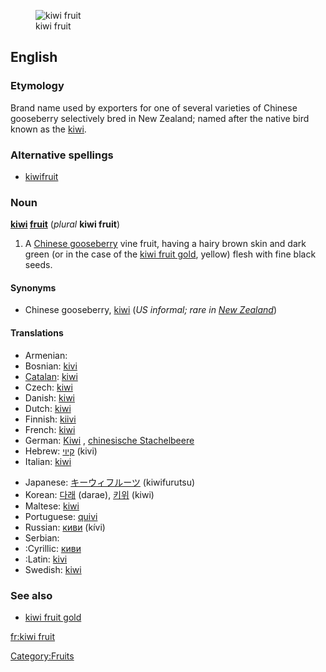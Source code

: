[[Image:Kiwi (Actinidia chinensis) 1 Luc Viatour.jpg|thumb|kiwi fruit]]
==English==

===Etymology===
Brand name used by exporters for one of several varieties of Chinese gooseberry selectively bred in New Zealand; named after the native bird known as the [[kiwi]].

===Alternative spellings===
* [[kiwifruit]]

===Noun===
'''[[kiwi]] [[fruit]]''' (''plural'' '''kiwi fruit''')

# A [[Chinese gooseberry]] vine fruit, having a hairy brown skin and dark green (or in the case of the [[kiwi fruit gold]], yellow) flesh with fine black seeds.

====Synonyms====
* Chinese gooseberry, [[kiwi]] (''US informal; rare in [[New Zealand]]'')

====Translations====
{{rfc-tsort|unparsed language line: * :Cyrillic:  киви#Serbian киви   m }}
{{trans-top|fruit}}
* Armenian: {{t|hy|կիվի|sc=Armn|tr=kivi}}
* Bosnian: [[kivi]] {{m}}
* [[Catalan]]: [[kiwi]] {{m}}
* Czech: [[kiwi]] {{n}}
* Danish: [[kiwi]]
* Dutch: [[kiwi]] {{m}}
* Finnish: [[kiivi]]
* French: [[kiwi]] {{m}}
* German: [[Kiwi]] {{f}}, [[chinesische Stachelbeere]] {{f}}
* Hebrew: [[קיוי]] (kivi)
* Italian: [[kiwi#Italian|kiwi]] {{m}}
{{trans-mid}}
* Japanese: [[キーウィフルーツ]] (kiwifurutsu)
* Korean: [[다래]] (darae), [[키위]] (kiwi)
* Maltese: [[kiwi]]
* Portuguese: [[quivi]] {{m}}
* Russian: [[киви]] (kívi) {{m}}
* Serbian:
* :Cyrillic: [[киви#Serbian|киви]] {{m}}
* :Latin: [[kivi#Serbian|kivi]] {{m}}
* Swedish: [[kiwi]]
{{trans-bottom}}

===See also===
* [[kiwi fruit gold]]<!--A similar fruit with yellow flesh.-->

[[Category:Fruits]]

[[fr:kiwi fruit]]